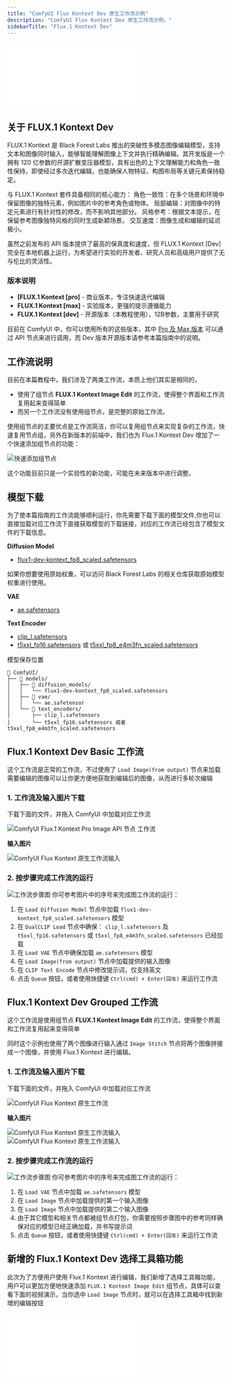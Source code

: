 ```yaml
---
title: "ComfyUI Flux Kontext Dev 原生工作流示例"
description: "ComfyUI Flux Kontext Dev 原生工作流示例。"
sidebarTitle: "Flux.1 Kontext Dev"
---
```



<iframe
  className="w-full aspect-video rounded-xl"
  src="//player.bilibili.com/player.html?isOutside=true&aid=114750419636159&bvid=BV14MKfzCELz&cid=30712923473&p=1"
  title="ComfyUI Selection Toolbox New Features"
  frameBorder="0"
  allow="accelerometer; autoplay; clipboard-write; encrypted-media; gyroscope; picture-in-picture"
  allowFullScreen
></iframe>

## 关于 FLUX.1 Kontext Dev

FLUX.1 Kontext 是 Black Forest Labs 推出的突破性多模态图像编辑模型，支持文本和图像同时输入，能够智能理解图像上下文并执行精确编辑。其开发版是一个拥有 120 亿参数的开源扩散变压器模型，具有出色的上下文理解能力和角色一致性保持，即使经过多次迭代编辑，也能确保人物特征、构图布局等关键元素保持稳定。

与 FLUX.1 Kontext 套件具备相同的核心能力：
角色一致性：在多个场景和环境中保留图像的独特元素，例如图片中的参考角色或物体。
局部编辑：对图像中的特定元素进行有针对性的修改，而不影响其他部分。
风格参考：根据文本提示，在保留参考图像独特风格的同时生成新颖场景。
交互速度：图像生成和编辑的延迟极小。

虽然之前发布的 API 版本提供了最高的保真度和速度，但 FLUX.1 Kontext [Dev] 完全在本地机器上运行，为希望进行实验的开发者、研究人员和高级用户提供了无与伦比的灵活性。

### 版本说明

- **[FLUX.1 Kontext [pro]** - 商业版本，专注快速迭代编辑
- **FLUX.1 Kontext [max]** - 实验版本，更强的提示遵循能力  
- **FLUX.1 Kontext [dev]** - 开源版本（本教程使用），12B参数，主要用于研究

目前在 ComfyUI 中，你可以使用所有的这些版本，其中 [Pro 及 Max 版本](zh-CN/tutorials/api-nodes/black-forest-labs/flux-1-kontext) 可以通过 API 节点来进行调用，而 Dev 版本开源版本请参考本篇指南中的说明。


## 工作流说明

目前在本篇教程中，我们涉及了两类工作流，本质上他们其实是相同的，
- 使用了组节点 **FLUX.1 Kontext Image Edit** 的工作流，使得整个界面和工作流复用起来变得简单
- 而另一个工作流没有使用组节点，是完整的原始工作流。

使用组节点的主要优点是工作流简洁，你可以复用组节点来实现复杂的工作流，快速复用节点组，另外在新版本的前端中，我们也为 Flux.1 Kontext Dev 增加了一个快速添加组节点的功能：

![快速添加组节点](/images/tutorial/flux/selcetion_toolbox_edit.jpg)

<Tip>
    这个功能目前只是一个实验性的新功能，可能在未来版本中进行调整。
</Tip>

<UpdateReminder/>

## 模型下载

为了使本篇指南的工作流能够顺利运行，你先需要下载下面的模型文件,你也可以直接加载对应工作流下直接获取模型的下载链接，对应的工作流已经包含了模型文件的下载信息。

**Diffusion Model**

- [flux1-dev-kontext_fp8_scaled.safetensors](https://huggingface.co/Comfy-Org/flux1-kontext-dev_ComfyUI/resolve/main/split_files/diffusion_models/flux1-dev-kontext_fp8_scaled.safetensors)

<Tip>
如果你想要使用原始权重，可以访问 Black Forest Labs 的相关仓库获取原始模型权重进行使用。
</Tip>

**VAE**
- [ae.safetensors](https://huggingface.co/Comfy-Org/Lumina_Image_2.0_Repackaged/blob/main/split_files/vae/ae.safetensors)

**Text Encoder**
- [clip_l.safetensors](https://huggingface.co/comfyanonymous/flux_text_encoders/blob/main/clip_l.safetensors)
- [t5xxl_fp16.safetensors](https://huggingface.co/comfyanonymous/flux_text_encoders/resolve/main/t5xxl_fp16.safetensors) 或 [t5xxl_fp8_e4m3fn_scaled.safetensors](https://huggingface.co/comfyanonymous/flux_text_encoders/resolve/main/t5xxl_fp8_e4m3fn_scaled.safetensors)

模型保存位置

```
📂 ComfyUI/
├── 📂 models/
│   ├── 📂 diffusion_models/
│   │   └── flux1-dev-kontext_fp8_scaled.safetensors
│   ├── 📂 vae/
│   │   └── ae.safetensor
│   └── 📂 text_encoders/
│       ├── clip_l.safetensors
│       └── t5xxl_fp16.safetensors 或者 t5xxl_fp8_e4m3fn_scaled.safetensors
```

## Flux.1 Kontext Dev Basic 工作流

这个工作流是正常的工作流，不过使用了 `Load Image(from output)` 节点来加载需要编辑的图像可以让你更方便地获取到编辑后的图像，从而进行多轮次编辑

### 1. 工作流及输入图片下载

下载下面的文件，并拖入 ComfyUI 中加载对应工作流

![ComfyUI Flux.1 Kontext Pro Image API 节点 工作流](https://raw.githubusercontent.com/Comfy-Org/example_workflows/main/flux/kontext/dev/flux_1_kontext_dev_basic.png)

**输入图片**

![ComfyUI Flux Kontext 原生工作流输入](https://raw.githubusercontent.com/Comfy-Org/example_workflows/main/flux/kontext/dev/rabbit.jpg)

### 2. 按步骤完成工作流的运行

![工作流步骤图](/images/tutorial/flux/flux_1_kontext_dev_basic_step_guide.jpg)
你可参考图片中的序号来完成图工作流的运行：

1. 在 `Load Diffusion Model` 节点中加载 `flux1-dev-kontext_fp8_scaled.safetensors` 模型
2. 在 `DualCLIP Load` 节点中确保： `clip_l.safetensors` 及 `t5xxl_fp16.safetensors` 或 `t5xxl_fp8_e4m3fn_scaled.safetensors` 已经加载
3. 在 `Load VAE` 节点中确保加载 `ae.safetensors` 模型
4. 在 `Load Image(from output)` 节点中加载提供的输入图像
5. 在 `CLIP Text Encode` 节点中修改提示词，仅支持英文
5. 点击 `Queue` 按钮，或者使用快捷键 `Ctrl(cmd) + Enter(回车)` 来运行工作流

## Flux.1 Kontext Dev Grouped 工作流

这个工作流是使用组节点 **FLUX.1 Kontext Image Edit** 的工作流，使得整个界面和工作流复用起来变得简单

同时这个示例也使用了两个图像进行输入通过 `Image Stitch` 节点将两个图像拼接成一个图像，并使用 Flux.1 Kontext 进行编辑。

### 1. 工作流及输入图片下载

下载下面的文件，并拖入 ComfyUI 中加载对应工作流

![ComfyUI Flux Kontext 原生工作流](https://raw.githubusercontent.com/Comfy-Org/example_workflows/main/flux/kontext/dev/flux_1_kontext_dev_grouped.png)

**输入图片**

![ComfyUI Flux Kontext 原生工作流输入](https://raw.githubusercontent.com/Comfy-Org/example_workflows/main/flux/kontext/dev/doll_1.webp)
![ComfyUI Flux Kontext 原生工作流输入](https://raw.githubusercontent.com/Comfy-Org/example_workflows/main/flux/kontext/dev/doll_2.webp)

### 2. 按步骤完成工作流的运行

![工作流步骤图](/images/tutorial/flux/flux_1_kontext_dev_grouped_step_guide.jpg)
你可参考图片中的序号来完成图工作流的运行：

1. 在 `Load VAE` 节点中加载 `ae.safetensors` 模型
2. 在 `Load Image` 节点中加载提供的第一个输入图像
3. 在 `Load Image` 节点中加载提供的第二个输入图像
4. 由于其它模型和相关节点都被组节点打包，你需要按照步骤图中的参考同样确保对应的模型已经正确加载，并书写提示词
5. 点击 `Queue` 按钮，或者使用快捷键 `Ctrl(cmd) + Enter(回车)` 来运行工作流

## 新增的 Flux.1 Kontext Dev 选择工具箱功能

此次为了方便用户使用 Flux.1 Kontext 进行编辑，我们新增了选择工具箱功能，用户可以更加方便地快速添加 `FLUX.1 Kontext Image Edit` 组节点，具体可以查看下面的视频演示，当你选中 `Load Image` 节点时，就可以在选择工具箱中找到新增的编辑按钮

<iframe
  className="w-full aspect-video rounded-xl"
  src="//player.bilibili.com/player.html?isOutside=true&aid=114758506253384&bvid=BV1tCK1zGENB&cid=30735339422&p=1"
  title="ComfyUI 选择工具箱新增功能"
  frameBorder="0"
  allow="accelerometer; autoplay; clipboard-write; encrypted-media; gyroscope; picture-in-picture"
  allowFullScreen
></iframe>

<PromptTechniques/>
